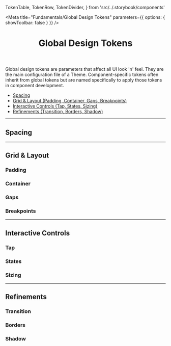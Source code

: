 
  TokenTable,
  TokenRow,
  TokenDivider,
} from 'src/../.storybook/components'

<Meta
  title="Fundamentals/Global Design Tokens"
  parameters={{ options: { showToolbar: false } }}
/>

<header>

# Global Design Tokens

</header>

Global design tokens are parameters that affect all UI look 'n' feel. They are the main configuration file of a Theme.
Component-specific tokens often inherit from global tokens but are named specifically to apply those tokens in component development.

- [Spacing](#spacing)
- [Grid & Layout (Padding, Container, Gaps, Breakpoints)](#grid-layout)
- [Interactive Controls (Tap, States, Sizing)](#interactive-controls)
- [Refinements (Transition, Borders, Shadow)](#refinements)

---

## Spacing <a id="spacing" />

<TokenTable title="Global Token" description="Value">
  <TokenRow token="--fs-spacing-0" value=".25rem" />
  <TokenRow token="--fs-spacing-1" value=".5rem" />
  <TokenRow token="--fs-spacing-2" value=".75rem" />
  <TokenRow token="--fs-spacing-3" value="1rem" />
  <TokenRow token="--fs-spacing-4" value="1.5rem" />
  <TokenRow token="--fs-spacing-5" value="2rem" />
  <TokenRow token="--fs-spacing-6" value="2.5rem" />
  <TokenRow token="--fs-spacing-7" value="3rem" />
  <TokenRow token="--fs-spacing-8" value="3.5rem" />
  <TokenRow token="--fs-spacing-9" value="4rem" />
  <TokenRow token="--fs-spacing-10" value="4.5rem" />
  <TokenRow token="--fs-spacing-11" value="5rem" />
  <TokenRow token="--fs-spacing-12" value="5.5rem" />
  <TokenRow token="--fs-spacing-13" value="6rem" />
</TokenTable>

---

## Grid & Layout <a id="grid-layout" />

### Padding

<TokenTable title="Global Token" description="Value">
  <TokenRow token="--fs-grid-padding" value="var(--fs-spacing-3)" />
</TokenTable>

### Container

<TokenTable title="Global Token" description="Value">
  <TokenRow token="--fs-grid-max-width" value="var(--fs-spacing-3)" />
</TokenTable>

### Gaps

<TokenTable title="Global Token" description="Value">
  <TokenRow token="--fs-grid-gap-0" value="var(--fs-spacing-1)" />
  <TokenRow token="--fs-grid-gap-1" value="var(--fs-spacing-2)" />
  <TokenRow token="--fs-grid-gap-2" value="var(--fs-spacing-3)" />
  <TokenRow token="--fs-grid-gap-3" value="var(--fs-spacing-4)" />
  <TokenRow token="--fs-grid-gap-4" value="var(--fs-spacing-5)" />
</TokenTable>

### Breakpoints

<TokenTable title="Global Token" description="Value">
  <TokenRow token="--fs-grid-breakpoint-phone" value="320px" />
  <TokenRow token="--fs-grid-breakpoint-phonemid" value="375px" />
  <TokenRow token="--fs-grid-breakpoint-tablet" value="768px" />
  <TokenRow token="--fs-grid-breakpoint-notebook" value="1280px" />
  <TokenRow token="--fs-grid-breakpoint-desktop" value="1440px" />
</TokenTable>

---

## Interactive Controls <a id="interactive-controls" />

### Tap

<TokenTable title="Global Token" description="Value">
  <TokenRow token="--fs-control-tap-size" value="var(--fs-spacing-7)" />
  <TokenRow
    token="--fs-control-tap-size-smallest"
    value="calc(var(--fs-control-tap-size) / 2)"
  />
</TokenTable>

### States

<TokenTable title="Global Token" description="Value">
  <TokenRow
    token="--fs-control-bkg"
    value="var(--fs-color-neutral-0)"
    isColor
  />
  <TokenRow
    token="--fs-control-bkg-disabled"
    value="var(--fs-color-disabled-bkg)"
  />
</TokenTable>

### Sizing

<TokenTable title="Global Token" description="Value">
  <TokenRow
    token="--fs-control-min-height"
    value="var(--fs-control-tap-size)"
  />
</TokenTable>

---

## Refinements <a id="refinements" />

### Transition

<TokenTable title="Global Token" description="Value">
  <TokenRow token="--fs-transition-timing" value=".2s" />
  <TokenRow token="--fs-transition-property" value="all" />
  <TokenRow token="--fs-transition-function" value="ease-in-out" />
</TokenTable>

### Borders

<TokenTable title="Global Token" description="Value">
  <TokenRow token="--fs-border-radius-small" value=".125rem" />
  <TokenRow token="--fs-border-radius" value=".25rem" />
  <TokenRow token="--fs-border-radius-medium" value=".5rem" />
  <TokenRow token="--fs-border-radius-pill" value="100px" />
  <TokenRow token="--fs-border-radius-circle" value="100%" />
  <TokenDivider />
  <TokenRow token="--fs-border-width" value="1px" />
  <TokenRow token="--fs-border-width-thick" value="2px" />
  <TokenRow token="--fs-border-width-thickest" value="3px" />
  <TokenDivider />
  <TokenRow
    token="--fs-border-color"
    value="var(--fs-color-neutral-4)"
    isColor
  />
  <TokenRow
    token="--fs-border-color-hover"
    value="var(--fs-color-main-3)"
    isColor
  />
  <TokenRow
    token="--fs-border-color-active"
    value="var(--fs-color-main-2)"
    isColor
  />
  <TokenRow
    token="--fs-border-color-disabled"
    value="var(--fs-color-neutral-6)%"
    isColor
  />
  <TokenDivider />
  <TokenRow
    token="--fs-border-color-light"
    value="var(--fs-color-neutral-2)"
    isColor
  />
  <TokenRow
    token="--fs-border-color-light-hover"
    value="var(--fs-color-neutral-3)"
    isColor
  />
  <TokenRow
    token="--fs-border-color-light-active"
    value="var(--fs-color-neutral-3)"
    isColor
  />
  <TokenRow
    token="--fs-border-color-light-disabled"
    value="var(--fs-color-neutral-5)%"
    isColor
  />
</TokenTable>

### Shadow

<TokenTable>
  <TokenRow token="--fs-shadow" value="none" />
  <TokenRow token="--fs-shadow-darker" value="0 0 10px rgb(0 0 0 / 20%)" />
  <TokenRow
    token="--fs-shadow-hover"
    value="0 1px 4px rgb(0 0 0 / 10%), 0 6px 8px rgb(0 0 0 / 10%)"
  />
</TokenTable>
